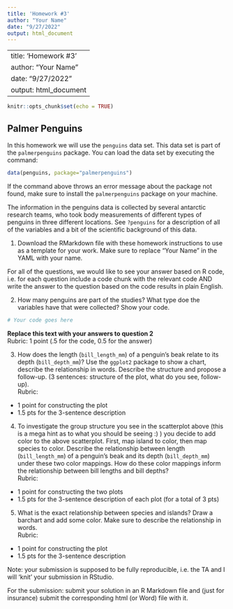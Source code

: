 ```yaml
---
title: 'Homework #3'
author: "Your Name"
date: "9/27/2022"
output: html_document
---
```


---
title: 'Homework #3'
author: "Your Name"
date: "9/27/2022"
output: html_document
---

```r
knitr::opts_chunk$set(echo = TRUE)
```

## Palmer Penguins

In this homework we will use the `penguins` data set. This data set is part of the `palmerpenguins` package. You can load the data set by executing the command:

```r
data(penguins, package="palmerpenguins")
```

If the command above throws an error message about the package not found, make sure to install the `palmerpenguins` package on your machine.

The information in the penguins data is collected by several antarctic research teams, who took body measurements of different types of penguins in three different locations. See `?penguins` for a description of all of the variables and a bit of the scientific background of this data.

1.  Download the RMarkdown file with these homework instructions to use as a template for your work. Make sure to replace "Your Name" in the YAML with your name.

For all of the questions, we would like to see your answer based on R code, i.e. for each question include a code chunk with the relevant code AND write the answer to the question based on the code results in plain English.

2.  How many penguins are part of the studies? What type doe the variables have that were collected? Show your code.

```r
# Your code goes here

```

**Replace this text with your answers to question 2** <br>
Rubric: 1 point (.5 for the code, 0.5 for the answer)

3.  How does the length (`bill_length_mm`) of a  penguin's beak relate to its depth (`bill_depth_mm`)?  Use the `ggplot2` package to show a chart, describe the relationship in words. Describe the structure and propose a follow-up. (3 sentences: structure of the plot, what do you see, follow-up). <br>
Rubric: 
- 1 point for constructing the plot
- 1.5 pts for the 3-sentence description
4. To investigate the group structure you see in the scatterplot above (this is a mega hint as to what you should be seeing :) ) you decide to add color to the above scatterplot. First, map island to color, then map species to color. Describe the relationship between length (`bill_length_mm`) of a  penguin's beak and its depth (`bill_depth_mm`) under these two color mappings. How do these color mappings inform the relationship between bill lengths and bill depths? <br>
Rubric: 
- 1 point for constructing the two plots
- 1.5 pts for the 3-sentence description of each plot (for a total of 3 pts)
5.  What is the exact relationship between species and islands? Draw a barchart and add some color. Make sure to describe the relationship in words.<br>
Rubric: 
- 1 point for constructing the plot
- 1.5 pts for the 3-sentence description

Note: your submission is supposed to be fully reproducible, i.e. the TA and I will 'knit' your submission in RStudio.

For the submission: submit your solution in an R Markdown file and (just for insurance) submit the corresponding html (or Word) file with it.
